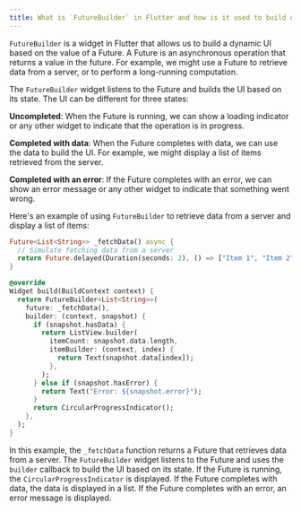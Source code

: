 ```yaml
---
title: What is `FutureBuilder` in Flutter and how is it used to build dynamic UI?
---
```


`FutureBuilder` is a widget in Flutter that allows us to build a dynamic UI based on the value of a Future. A Future is an asynchronous operation that returns a value in the future. For example, we might use a Future to retrieve data from a server, or to perform a long-running computation.

The `FutureBuilder` widget listens to the Future and builds the UI based on its state. The UI can be different for three states:

**Uncompleted**: When the Future is running, we can show a loading indicator or any other widget to indicate that the operation is in progress.

**Completed with data**: When the Future completes with data, we can use the data to build the UI. For example, we might display a list of items retrieved from the server.

**Completed with an error**: If the Future completes with an error, we can show an error message or any other widget to indicate that something went wrong.

Here's an example of using `FutureBuilder` to retrieve data from a server and display a list of items:

```dart
Future<List<String>> _fetchData() async {
  // Simulate fetching data from a server
  return Future.delayed(Duration(seconds: 2), () => ["Item 1", "Item 2", "Item 3"]);
}

@override
Widget build(BuildContext context) {
  return FutureBuilder<List<String>>(
    future: _fetchData(),
    builder: (context, snapshot) {
      if (snapshot.hasData) {
        return ListView.builder(
          itemCount: snapshot.data.length,
          itemBuilder: (context, index) {
            return Text(snapshot.data[index]);
          },
        );
      } else if (snapshot.hasError) {
        return Text("Error: ${snapshot.error}");
      }
      return CircularProgressIndicator();
    },
  );
}
```

In this example, the `_fetchData` function returns a Future that retrieves data from a server. The `FutureBuilder` widget listens to the Future and uses the `builder` callback to build the UI based on its state. If the Future is running, the `CircularProgressIndicator` is displayed. If the Future completes with data, the data is displayed in a list. If the Future completes with an error, an error message is displayed.
